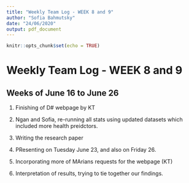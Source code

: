 ```yaml
---
title: "Weekly Team Log - WEEK 8 and 9"
author: "Sofia Bahmutsky"
date: "24/06/2020"
output: pdf_document
---
```


```r
knitr::opts_chunk$set(echo = TRUE)
```
# Weekly Team Log - WEEK 8 and 9

## Weeks of June 16 to June 26

1. Finishing of D# webpage by KT

2. Ngan and Sofia, re-running all stats using updated datasets which included more health preidctors.

3. Writing the research paper

4. PResenting on Tuesday June 23, and also on Friday 26.

5. Incorporating more of MArians requests for the webpage (KT)

6. Interpretation of results, trying to tie together our findings. 